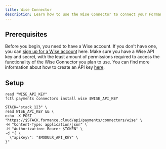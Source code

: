 ```yaml
---
title: Wise Connector 
description: Learn how to use the Wise Connector to connect your Formance Stack with your Wise account.
---
```


## Prerequisites

Before you begin, you need to have a Wise account. If you don't have one, you can [sign up for a Wise account](https://wise.com/sign-up) here. Make sure you have a Wise API key and secret, with the least amount of permissions required to access the functionality of the Wise Connector you plan to use. You can find more information about how to create an API key [here](https://api-docs.wise.com).

<ApiWarning/>

## Setup

<StackCmd>

```shell
read "WISE_API_KEY"
fctl payments connectors install wise $WISE_API_KEY
```

```shell
STACK="stack_123" \
read WISE_API_KEY && \
echo -X POST "https://$STACK.formance.cloud/api/payments/connectors/wise" \
-H "Content-Type: application/json" \
-H "Authorization: Bearer $TOKEN" \
-d "{ \
  \"apiKey\": "$MODULR_API_KEY" \
}"
```

</StackCmd>
